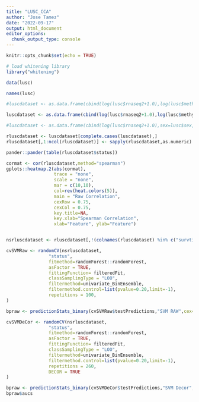 ```yaml
---
title: "LUSC_CCA"
author: "Jose Tamez"
date: "2022-09-17"
output: html_document
editor_options: 
  chunk_output_type: console
---
```


```r
knitr::opts_chunk$set(echo = TRUE)
```

```r
# load whitening library
library("whitening")

```

```r
data(lusc)

names(lusc)

#luscdataset <- as.data.frame(cbind(log(lusc$rnaseq2+1.0),log(lusc$methyl+1.0),sex=lusc$sex,packs=lusc$packs,survtime=lusc$survivalTime,status=lusc$censoringStatus))

luscdataset <- as.data.frame(cbind(log(lusc$rnaseq2+1.0),log(lusc$methyl+1.0),sex=lusc$sex,survtime=lusc$survivalTime,status=lusc$censoringStatus))

#luscdataset <- as.data.frame(cbind(log(lusc$rnaseq2+1.0),sex=lusc$sex,survtime=lusc$survivalTime,status=lusc$censoringStatus))

rluscdataset <- luscdataset[complete.cases(luscdataset),]
rluscdataset[,1:ncol(rluscdataset)] <- sapply(rluscdataset,as.numeric)

pander::pander(table(rluscdataset$status))

```


```r
cormat <- cor(rluscdataset,method="spearman")
gplots::heatmap.2(abs(cormat),
                  trace = "none",
                  scale = "none",
                  mar = c(10,10),
                  col=rev(heat.colors(5)),
                  main = "Raw Correlation",
                  cexRow = 0.75,
                  cexCol = 0.75,
                  key.title=NA,
                  key.xlab="Spearman Correlation",
                  xlab="Feature", ylab="Feature")



```

```r
nsrluscdataset <- rluscdataset[,!(colnames(rluscdataset) %in% c("survtime"))]

cvSVMRaw <- randomCV(nsrluscdataset,
                "status",
                fitmethod=randomForest::randomForest,
                asFactor = TRUE,
                fittingFunction= filteredFit,
                classSamplingType = "LOO",
                filtermethod=univariate_BinEnsemble,
                filtermethod.control=list(pvalue=0.20,limit=-1),
                repetitions = 100,
)

bpraw <- predictionStats_binary(cvSVMRaw$testPredictions,"SVM RAW",cex=1.0)

cvSVMDeCor <- randomCV(nsrluscdataset,
                "status",
                fitmethod=randomForest::randomForest,
                asFactor = TRUE,
                fittingFunction= filteredFit,
                classSamplingType = "LOO",
                filtermethod=univariate_BinEnsemble,
                filtermethod.control=list(pvalue=0.20,limit=-1),
                repetitions = 260,
                DECOR = TRUE
)

bpraw <- predictionStats_binary(cvSVMDeCor$testPredictions,"SVM Decor",cex=1.0)
bpraw$aucs
```

